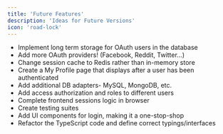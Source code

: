 ```yaml
---
title: 'Future Features'
description: 'Ideas for Future Versions'
icon: 'road-lock'
---
```


- Implement long term storage for OAuth users in the database
- Add more OAuth providers! (Facebook, Reddit, Twitter...)
- Change session cache to Redis rather than in-memory store
- Create a My Profile page that displays after a user has been authenticated
- Add additional DB adapters- MySQL, MongoDB, etc.
- Add access authorization and roles to different users
- Complete frontend sessions logic in browser
- Create testing suites
- Add UI components for login, making it a one-stop-shop
- Refactor the TypeScript code and define correct typings/interfaces